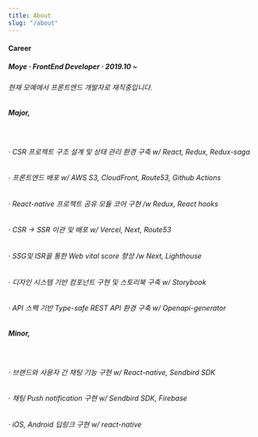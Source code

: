 ```yaml
---
title: About
slug: "/about"
---
```


#### Career

##### Moye · FrontEnd Developer · 2019.10 ~

###### 현재 모예에서 프론트엔드 개발자로 재직중입니다.

##### Major,

<br />

###### · CSR 프로젝트 구조 설계 및 상태 관리 환경 구축 w/ React, Redux, Redux-saga

###### · 프론트엔드 배포 w/ AWS S3, CloudFront, Route53, Github Actions

###### · React-native 프로젝트 공유 모듈 코어 구현 /w Redux, React hooks

###### · CSR → SSR 이관 및 배포 w/ Vercel, Next, Route53

###### · SSG및 ISR을 통한 Web vital score 향상 /w Next, Lighthouse

###### · 디자인 시스템 기반 컴포넌트 구현 및 스토리북 구축 w/ Storybook

###### · API 스펙 기반 Type-safe REST API 환경 구축 w/ Openapi-generator

##### Minor,

<br />

###### · 브랜드와 사용자 간 채팅 기능 구현 w/ React-native, Sendbird SDK

###### · 채팅 Push notification 구현 w/ Sendbird SDK, Firebase

###### · iOS, Android 딥링크 구현 w/ react-native
